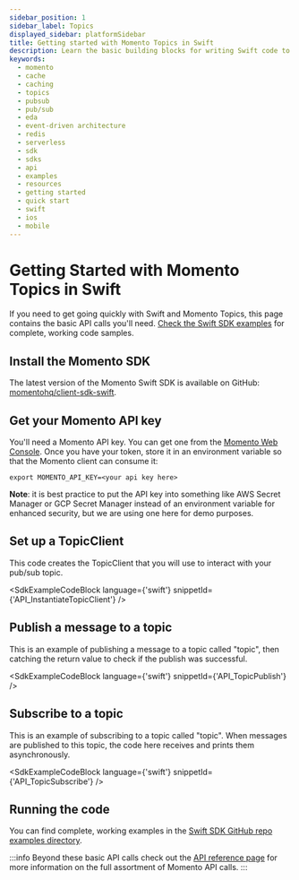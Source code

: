 ```yaml
---
sidebar_position: 1
sidebar_label: Topics
displayed_sidebar: platformSidebar
title: Getting started with Momento Topics in Swift
description: Learn the basic building blocks for writing Swift code to interact with Momento Topics in your native iOS applications.
keywords:
  - momento
  - cache
  - caching
  - topics
  - pubsub
  - pub/sub
  - eda
  - event-driven architecture
  - redis
  - serverless
  - sdk
  - sdks
  - api
  - examples
  - resources
  - getting started
  - quick start
  - swift
  - ios
  - mobile
---
```



# Getting Started with Momento Topics in Swift

If you need to get going quickly with Swift and Momento Topics, this page contains the basic API calls you'll need. [Check the Swift SDK examples](https://github.com/momentohq/client-sdk-swift/tree/main/Examples) for complete, working code samples.

## Install the Momento SDK

The latest version of the Momento Swift SDK is available on GitHub: [momentohq/client-sdk-swift](https://github.com/momentohq/client-sdk-swift).

## Get your Momento API key

You'll need a Momento API key. You can get one from the [Momento Web Console](https://console.gomomento.com/).
Once you have your token, store it in an environment variable so that the Momento client can consume it:

```
export MOMENTO_API_KEY=<your api key here>
```

**Note**: it is best practice to put the API key into something like AWS Secret Manager or GCP Secret Manager instead of an environment variable for enhanced security, but we are using one here for demo purposes.

## Set up a TopicClient
This code creates the TopicClient that you will use to interact with your pub/sub topic.

<SdkExampleCodeBlock language={'swift'} snippetId={'API_InstantiateTopicClient'} />

## Publish a message to a topic
This is an example of publishing a message to a topic called "topic", then catching the return value to check if the publish was successful.

<SdkExampleCodeBlock language={'swift'} snippetId={'API_TopicPublish'} />

## Subscribe to a topic
This is an example of subscribing to a topic called "topic". When messages are published to this topic, the code here receives and prints them asynchronously.

<SdkExampleCodeBlock language={'swift'} snippetId={'API_TopicSubscribe'} />

## Running the code

You can find complete, working examples in the [Swift SDK GitHub repo examples directory](https://github.com/momentohq/client-sdk-swift/tree/main/examples).

:::info
Beyond these basic API calls check out the [API reference page](/topics/api-reference) for more information on the full assortment of Momento API calls.
:::
